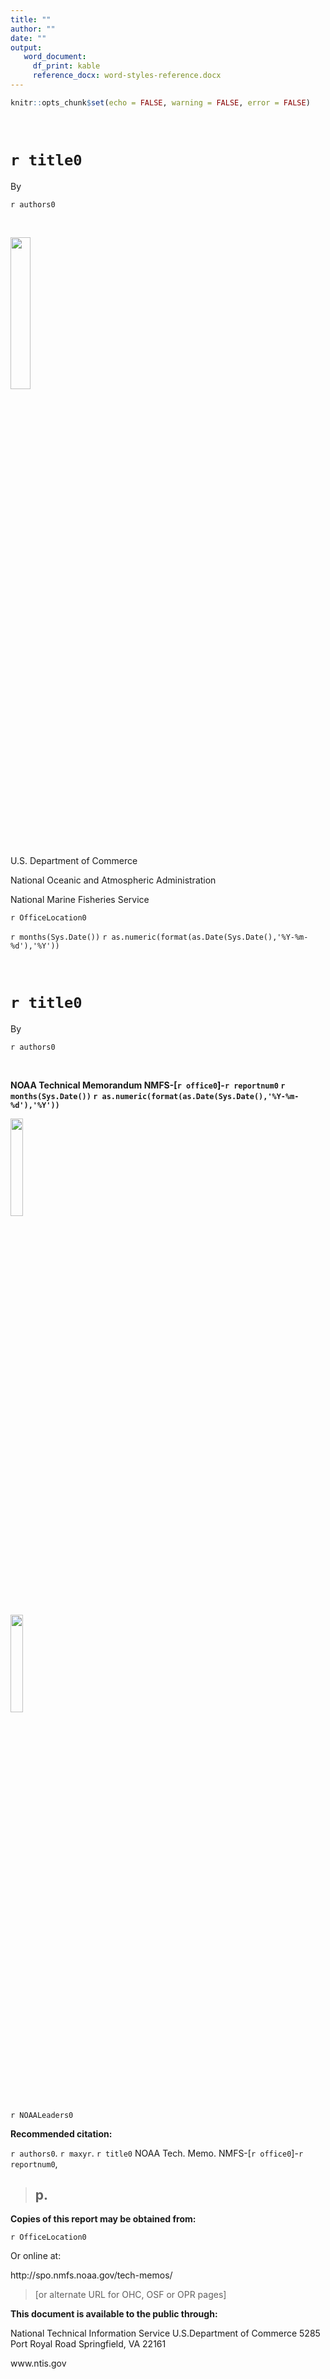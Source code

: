```yaml
---
title: ""
author: ""
date: ""
output: 
   word_document:
     df_print: kable
     reference_docx: word-styles-reference.docx
---
```


```r
knitr::opts_chunk$set(echo = FALSE, warning = FALSE, error = FALSE)
```

</br>

# `r title0 `

By

`r authors0 `


</br>


![](C:/Users/Emii/Documents/Homework/EasternBeringSeaBottomTrawlSurvey/EBS-BTS-Report-2018/img/DeptOfCommerce.jpg){width=25%}

U.S. Department of Commerce

National Oceanic and Atmospheric Administration

National Marine Fisheries Service


`r OfficeLocation0`

`r months(Sys.Date()) ` `r as.numeric(format(as.Date(Sys.Date(),'%Y-%m-%d'),'%Y')) `

\newpage


</br>


# `r title0`


By


`r authors0 `

</br>


**NOAA Technical Memorandum NMFS-[`r office0`]-`r reportnum0` `r months(Sys.Date()) ` `r as.numeric(format(as.Date(Sys.Date(),'%Y-%m-%d'),'%Y')) `
**


![](`r paste0(here(), "/img/noaa-gray.png")){width=20%}

![](C:/Users/Emii/Documents/Homework/Utilities/NOAATechMemoStarterKit/img/noaa-gray.png){width=20%}

`r NOAALeaders0`


\newpage



**Recommended citation:**

`r authors0 `. `r maxyr `. `r title0 ` NOAA Tech. Memo. NMFS-[`r office0`]-`r reportnum0`,

> ## p.



**Copies of this report may be obtained from:**


`r OfficeLocation0`

Or online at:

http://spo.nmfs.noaa.gov/tech-memos/ 

> [or alternate URL for OHC, OSF or OPR pages]


\newpage

**This document is available to the public through:**

National Technical Information Service
U.S.Department of Commerce 
5285 Port Royal Road
Springfield, VA 22161

www.ntis.gov



